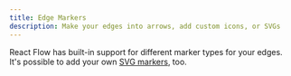 ```yaml
---
title: Edge Markers
description: Make your edges into arrows, add custom icons, or SVGs
---
```



React Flow has built-in support for different marker types for your edges. It's possible to add your own [SVG markers](https://developer.mozilla.org/en-US/docs/Web/SVG/Element/marker), too.

<RemoteCodeViewer route="examples/edges/markers" framework="react" />
